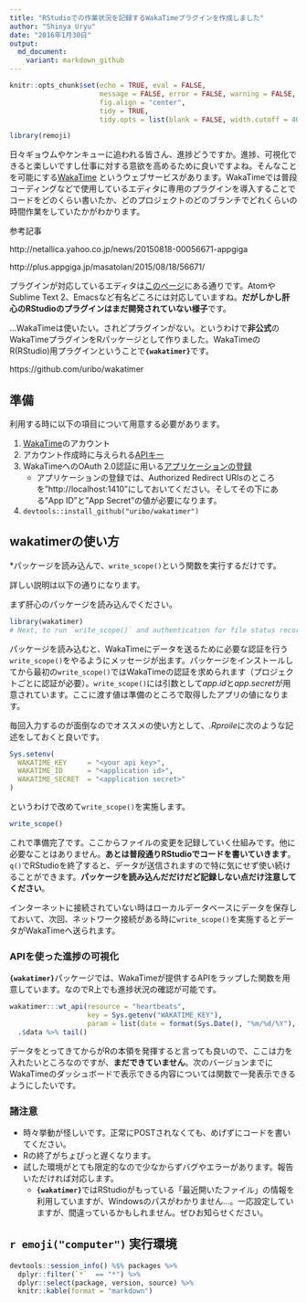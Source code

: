 ```yaml
---
title: "RStudioでの作業状況を記録するWakaTimeプラグインを作成しました" 
author: "Shinya Uryu"
date: "2016年1月30日"
output: 
  md_document:
    variant: markdown_github
---
```


```r
knitr::opts_chunk$set(echo = TRUE, eval = FALSE, 
                      message = FALSE, error = FALSE, warning = FALSE,
                      fig.align = "center",
                      tidy = TRUE,
                      tidy.opts = list(blank = FALSE, width.cutoff = 40))
```

```r
library(remoji)
```

日々ギョウムやケンキューに追われる皆さん、進捗どうですか。進捗、可視化できると楽しいですし仕事に対する意欲を高めるために良いですよね。そんなことを可能にする[WakaTime](https://wakatime.com) というウェブサービスがあります。WakaTimeでは普段コーディングなどで使用しているエディタに専用のプラグインを導入することでコードをどのくらい書いたか、どのプロジェクトのどのブランチでどれくらいの時間作業をしていたかがわかります。

参考記事

http://netallica.yahoo.co.jp/news/20150818-00056671-appgiga

http://plus.appgiga.jp/masatolan/2015/08/18/56671/

プラグインが対応しているエディタは[このページ](https://wakatime.com/editors)にある通りです。AtomやSublime Text 2、Emacsなど有名どころには対応していますね。**だがしかし肝心のRStudioのプラグインはまだ開発されていない様子**です。

...WakaTimeは使いたい。されどプラグインがない。というわけで<span class = "hlt_bf">**非公式**のWakaTimeプラグインをRパッケージとして作りました</span>。WakaTimeのR(RStudio)用プラグインということで**`{wakatimer}`**です。

https://github.com/uribo/wakatimer

## 準備

利用する時に以下の項目について用意する必要があります。

1. [WakaTime](https://wakatime.com/signup)のアカウント
2. アカウント作成時に与えられる[APIキー](https://wakatime.com/settings)
3. WakaTimeへのOAuth 2.0認証に用いる[アプリケーションの登録](https://wakatime.com/apps)
    * アプリケーションの登録では、Authorized Redirect URIsのところを"http://localhost:1410"にしておいてください。そしてその下にある"App ID"と"App Secret"の値が必要になります。
4. `devtools::install_github("uribo/wakatimer")`

## wakatimerの使い方

<span class = "hlt_bf">*パッケージを読み込んで、`write_scope()`という関数を実行するだけです。</span>

詳しい説明は以下の通りになります。

まず肝心のパッケージを読み込んでください。

```r
library(wakatimer)
# Next, to run `write_scope()` and authentication for file status record :)
```

パッケージを読み込むと、WakaTimeにデータを送るために必要な認証を行う`write_scope()`をやるようにメッセージが出ます。パッケージをインストールしてから最初の`write_scope()`ではWakaTimeの認証を求められます（プロジェクトごとに認証が必要）。`write_scope()`には引数として*app.id*と*app.secret*が用意されています。ここに渡す値は準備のところで取得したアプリの値になります。

毎回入力するのが面倒なのでオススメの使い方として、*.Rproile*に次のような記述をしておくと良いです。

```r
Sys.setenv(
  WAKATIME_KEY     = "<your api key>",
  WAKATIME_ID      = "<application id>",
  WAKATIME_SECRET  = "<application secret>"
)
```

というわけで改めて`write_scope()`を実施します。

```r
write_scope()
```

これで準備完了です。ここからファイルの変更を記録していく仕組みです。他に必要なことはありません。**あとは普段通りRStudioでコードを書いていきます**。`q()`でRStudioを終了すると、データが送信されますので特に気にせず使い続けることができます。**パッケージを読み込んだだけだど記録しない点だけ注意してください**。

インターネットに接続されていない時はローカルデータベースにデータを保存しておいて、次回、ネットワーク接続がある時に`write_scope()`を実施するとデータがWakaTimeへ送られます。

### APIを使った進捗の可視化

**`{wakatimer}`**パッケージでは、WakaTimeが提供するAPIをラップした関数を用意しています。なのでR上でも進捗状況の確認が可能です。

```r
wakatimer:::wt_api(resource = "heartbeats", 
                   key = Sys.getenv("WAKATIME_KEY"), 
                   param = list(date = format(Sys.Date(), "%m/%d/%Y"), time = "time", "entity")) %>% 
  .$data %>% tail()
```

データをとってきてからがRの本領を発揮すると言っても良いので、ここは力を入れたいところなのですが、**まだできていません**。次のバージョンまでにWakaTimeのダッシュボードで表示できる内容については関数で一発表示できるようにしたいです。

### 諸注意

* 時々挙動が怪しいです。正常にPOSTされなくても、めげずにコードを書いてください。
* Rの終了がちょぴっと遅くなります。
* 試した環境がとても限定的なので少なからずバグやエラーがあります。報告いただければ対応します。
    * **`{wakatimer}`**ではRStudioがもっている「最近開いたファイル」の情報を利用していますが、Windowsのパスがわかりません...。一応設定していますが、間違っているかもしれません。ぜひお知らせください。

## `r emoji("computer")` 実行環境

```r
devtools::session_info() %$% packages %>% 
  dplyr::filter(`*`  == "*") %>% 
  dplyr::select(package, version, source) %>% 
  knitr::kable(format = "markdown")
```

